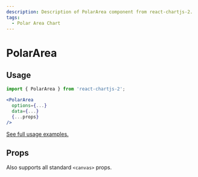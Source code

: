 ```yaml
---
description: Description of PolarArea component from react-chartjs-2.
tags:
  - Polar Area Chart
---
```



# PolarArea

## Usage

```jsx
import { PolarArea } from 'react-chartjs-2';

<PolarArea
  options={...}
  data={...}
  {...props}
/>
```

[See full usage examples.](/tags/polar-area-chart)

## Props

Also supports all standard `<canvas>` props.

<PropsTable component='PolarArea' />
